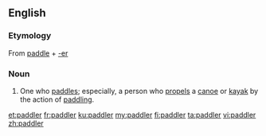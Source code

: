 ==English==
===Etymology===
{{wikipedia}}
From [[paddle]] + [[-er]]

===Noun===
{{en-noun}}
#One who [[paddle]]s; especially, a person who [[propels]] a [[canoe]] or [[kayak]] by the action of [[paddling]].

[[et:paddler]]
[[fr:paddler]]
[[ku:paddler]]
[[my:paddler]]
[[fi:paddler]]
[[ta:paddler]]
[[vi:paddler]]
[[zh:paddler]]